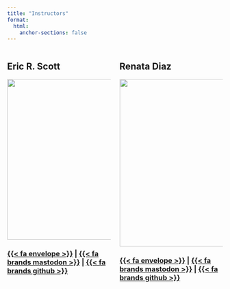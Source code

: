 ```yaml
---
title: "Instructors"
format: 
  html:
    anchor-sections: false
---
```


::: columns
::: {.column width="50%"}
## Eric R. Scott

![](https://datascience.cct.arizona.edu/sites/datascience.cct.arizona.edu/files/styles/az_medium/public/2023-11/eric_scott_lowres.jpeg){fig-align="left" width="375"}

### [{{< fa envelope >}}](mailto:ericrscott@arizona.edu "email") \| [{{< fa brands mastodon >}}](https://fosstodon.org/@LeafyEricScott "mastodon") \| [{{< fa brands github >}}](https://github.com/Aariq "github")
:::

::: {.column width="50%"}
## Renata Diaz

![](https://datascience.cct.arizona.edu/sites/datascience.cct.arizona.edu/files/styles/az_medium/public/2023-11/rmd.png){width="391"}

### [{{< fa envelope >}}](mailto:renatadiaz@arizona.edu "email") \| [{{< fa brands mastodon >}}](https://ecoevo.social/@diaz_renm "mastodon") \| [{{< fa brands github >}}](https://github.com/diazrenata "github")
:::
:::
